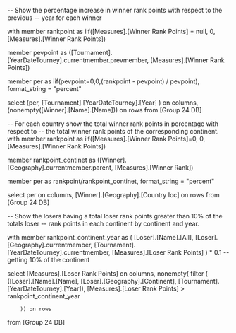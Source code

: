 -- Show the percentage increase in winner rank points with respect to the previous
-- year for each winner

with member rankpoint as
iif([Measures].[Winner Rank Points] = null, 0, [Measures].[Winner Rank Points])

member pevpoint as
([Tournament].[YearDateTourney].currentmember.prevmember, [Measures].[Winner Rank Points])

member per as
iif(pevpoint=0,0,(rankpoint - pevpoint) / pevpoint),
format_string = "percent"

select  (per, [Tournament].[YearDateTourney].[Year] ) on columns,
(nonempty([Winner].[Name].[Name])) on rows
from [Group 24 DB]

-- For each country show the total winner rank points in percentage with respect to
-- the total winner rank points of the corresponding continent.
with member rankpoint as
iif([Measures].[Winner Rank Points]=0, 0, [Measures].[Winner Rank Points])

member rankpoint_continet as
([Winner].[Geography].currentmember.parent, [Measures].[Winner Rank])

member per as
rankpoint/rankpoint_continet,
format_string = "percent"

select per on columns,
[Winner].[Geography].[Country Ioc] on rows
from [Group 24 DB]

-- Show the losers having a total loser rank points greater than 10% of the totals loser
-- rank points in each continent by continent and year.with member rankpoint_continent_year as([Loser].[Name].[All],[Loser].[Geography].currentmember,[Tournament].[YearDateTourney].currentmember,[Measures].[Loser Rank Points]) * 0.1 -- getting 10% of the continentselect [Measures].[Loser Rank Points] on columns,nonempty(	filter		(			([Loser].[Name].[Name], [Loser].[Geography].[Continent], [Tournament].[YearDateTourney].[Year]),			[Measures].[Loser Rank Points] > rankpoint_continent_year  					)) on rowsfrom [Group 24 DB]